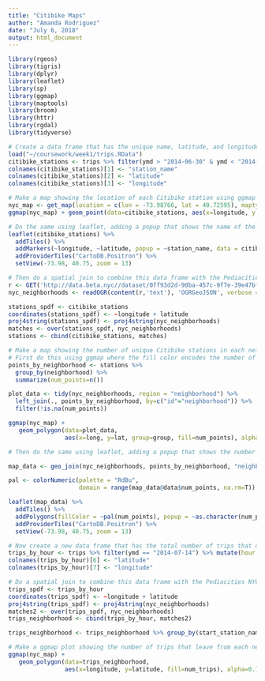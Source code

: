 ```yaml
---
title: "Citibike Maps"
author: "Amanda Rodriguez"
date: "July 6, 2018"
output: html_document
---
```


```r
library(rgeos)
library(tigris)
library(dplyr)
library(leaflet)
library(sp)
library(ggmap)
library(maptools)
library(broom)
library(httr)
library(rgdal)
library(tidyverse)
```

```r
# Create a data frame that has the unique name, latitude, and longitude for each Citibike station that was present in the system in July 2014
load("~/coursework/week1/trips.RData")
citibike_stations <- trips %>% filter(ymd > "2014-06-30" & ymd < "2014-08-01") %>% select(start_station_name, start_station_latitude, start_station_longitude) %>% arrange(desc(start_station_latitude)) %>% unique() 
colnames(citibike_stations)[1] <- "station_name"
colnames(citibike_stations)[2] <- "latitude"
colnames(citibike_stations)[3] <- "longitude"

```

```r
# Make a map showing the location of each Citibike station using ggmap
nyc_map <- get_map(location = c(lon = -73.98766, lat = 40.72595), maptype = "terrain", zoom = 12)
ggmap(nyc_map) + geom_point(data=citibike_stations, aes(x=longitude, y = latitude))
```
```r
# Do the same using leaflet, adding a popup that shows the name of the station when it's clicked on
leaflet(citibike_stations) %>%
  addTiles() %>% 
  addMarkers(~longitude, ~latitude, popup = ~station_name, data = citibike_stations) %>%
  addProviderTiles("CartoDB.Positron") %>%
  setView(-73.98, 40.75, zoom = 13)
```
```r
# Then do a spatial join to combine this data frame with the Pediacities NYC neighborhood shapefile data
r <- GET('http://data.beta.nyc//dataset/0ff93d2d-90ba-457c-9f7e-39e47bf2ac5f/resource/35dd04fb-81b3-479b-a074-a27a37888ce7/download/d085e2f8d0b54d4590b1e7d1f35594c1pediacitiesnycneighborhoods.geojson')
nyc_neighborhoods <- readOGR(content(r,'text'), 'OGRGeoJSON', verbose = F)

stations_spdf <- citibike_stations
coordinates(stations_spdf) <- ~longitude + latitude
proj4string(stations_spdf) <- proj4string(nyc_neighborhoods)
matches <- over(stations_spdf, nyc_neighborhoods)
stations <- cbind(citibike_stations, matches)

```
```r
# Make a map showing the number of unique Citibike stations in each neighborhood
# First do this using ggmap where the fill color encodes the number of stations
points_by_neighborhood <- stations %>%
  group_by(neighborhood) %>%
  summarize(num_points=n())

plot_data <- tidy(nyc_neighborhoods, region = "neighborhood") %>%
  left_join(., points_by_neighborhood, by=c("id"="neighborhood")) %>%
  filter(!is.na(num_points))

ggmap(nyc_map) + 
   geom_polygon(data=plot_data, 
                aes(x=long, y=lat, group=group, fill=num_points), alpha=0.75)
```
```r
# Then do the same using leaflet, adding a popup that shows the number of stations in a neighborhood when its shape is clicked on

map_data <- geo_join(nyc_neighborhoods, points_by_neighborhood, "neighborhood", "neighborhood")

pal <- colorNumeric(palette = "RdBu",
                    domain = range(map_data@data$num_points, na.rm=T))

leaflet(map_data) %>%
  addTiles() %>% 
  addPolygons(fillColor = ~pal(num_points), popup = ~as.character(num_points)) %>% 
  addProviderTiles("CartoDB.Positron") %>%
  setView(-73.98, 40.75, zoom = 13)
```
```r
# Now create a new data frame that has the total number of trips that depart from each station at each hour of the day on July 14th
trips_by_hour <- trips %>% filter(ymd == "2014-07-14") %>% mutate(hour = format(as.POSIXct(starttime) ,format = "%H")) 
colnames(trips_by_hour)[6] <- "latitude"
colnames(trips_by_hour)[7] <- "longitude"
```
```r
# Do a spatial join to combine this data frame with the Pediacities NYC neighborhood shapefile data
trips_spdf <- trips_by_hour
coordinates(trips_spdf) <- ~longitude + latitude
proj4string(trips_spdf) <- proj4string(nyc_neighborhoods)
matches2 <- over(trips_spdf, nyc_neighborhoods)
trips_neighborhood <- cbind(trips_by_hour, matches2)

trips_neighborhood <- trips_neighborhood %>% group_by(start_station_name, longitude, latitude, hour, neighborhood, boroughCode,borough,X.id) %>% summarise(num_trips = n()) %>% filter(hour == "09" | hour == "13" | hour == "17" | hour == "22") 
```
```r
# Make a ggmap plot showing the number of trips that leave from each neighborhood at 9am, 1pm, 5pm, and 10pm, faceted by hour, where each facet contains a map where the fill color encodes the number of departing trips in each neighborhood
ggmap(nyc_map) + 
   geom_polygon(data=trips_neighborhood, 
                aes(x=longitude, y=latitude, fill=num_trips), alpha=0.75) + facet_wrap(~hour)
```

